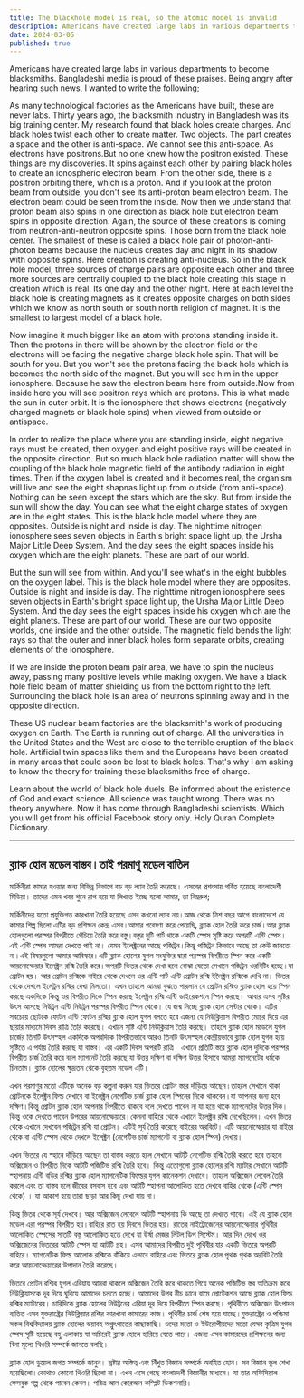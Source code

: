 ```yaml
---
title: The blackhole model is real, so the atomic model is invalid
description: Americans have created large labs in various departments to become blacksmiths. Bangladeshi media is proud of these praises. Being angry after hearing such news, I wanted to write the following;
date: 2024-03-05
published: true
---
```


Americans have created large labs in various departments to become blacksmiths. Bangladeshi media is proud of these praises. Being angry after hearing such news, I wanted to write the following;

As many technological factories as the Americans have built, these are never labs. Thirty years ago, the blacksmith industry in Bangladesh was its big training center. My research found that black holes create charges. And black holes twist each other to create matter. Two objects. The part creates a space and the other is anti-space. We cannot see this anti-space. As electrons have positrons.But no one knew how the positron existed. These things are my discoveries. It spins against each other by pairing black holes to create an ionospheric electron beam. From the other side, there is a positron orbiting there, which is a proton. And if you look at the proton beam from outside, you don't see its anti-proton beam electron beam.
The electron beam could be seen from the inside. Now then we understand that proton beam also spins in one direction as black hole but electron beam spins in opposite direction. Again, the source of these creations is coming from neutron-anti-neutron opposite spins. Those born from the black hole center. The smallest of these is called a black hole pair of photon-anti-photon beams because the nucleus creates day and night in its shadow with opposite spins.
Here creation is creating anti-nucleus. So in the black hole model, three sources of charge pairs are opposite each other and three more sources are centrally coupled to the black hole creating this stage in creation which is real. Its one day and the other night. Here at each level the black hole is creating magnets as it creates opposite charges on both sides which we know as north south or south north religion of magnet. It is the smallest to largest model of a black hole.

Now imagine it much bigger like an atom with protons standing inside it. Then the protons in there will be shown by the electron field or the electrons will be facing the negative charge black hole spin. That will be south for you. But you won't see the protons facing the black hole which is becomes the north side of the magnet. But you will see him in the upper ionosphere. Because he saw the electron beam here from outside.Now from inside here you will see positron rays which are protons. This is what made the sun in outer orbit. It is the ionosphere that shows electrons (negatively charged magnets or black hole spins) when viewed from outside or antispace.

In order to realize the place where you are standing inside, eight negative rays must be created, then oxygen and eight positive rays will be created in the opposite direction. But so much black hole radiation matter will show the coupling of the black hole magnetic field of the antibody radiation in eight times. Then if the oxygen label is created and it becomes real, the organism will live and see the eight shapnas light up from outside (from anti-space). Nothing can be seen except the stars which are the sky.
But from inside the sun will show the day. You can see what the eight charge states of oxygen are in the eight states. This is the black hole model where they are opposites. Outside is night and inside is day. The nighttime nitrogen ionosphere sees seven objects in Earth's bright space light up, the Ursha Major Little Deep System. And the day sees the eight spaces inside his oxygen which are the eight planets. These are part of our world.

But the sun will see from within. And you'll see what's in the eight bubbles on the oxygen label. This is the black hole model where they are opposites. Outside is night and inside is day. The nighttime nitrogen ionosphere sees seven objects in Earth's bright space light up, the Ursha Major Little Deep System. And the day sees the eight spaces inside his oxygen which are the eight planets. These are part of our world.
These are our two opposite worlds, one inside and the other outside. The magnetic field bends the light rays so that the outer and inner black holes form separate orbits, creating elements of the ionosphere.

If we are inside the proton beam pair area, we have to spin the nucleus away, passing many positive levels while making oxygen. We have a black hole field beam of matter shielding us from the bottom right to the left. Surrounding the black hole is an area of ​​neutrons spinning away and in the opposite direction.

These US nuclear beam factories are the blacksmith's work of producing oxygen on Earth. The Earth is running out of charge. All the universities in the United States and the West are close to the terrible eruption of the black hole. Artificial twin spaces like them and the Europeans have been created in many areas that could soon be lost to black holes. That's why I am asking to know the theory for training these blacksmiths free of charge.

Learn about the world of black hole duels. Be informed about the existence of God and exact science. All science was taught wrong. There was no theory anywhere. Now it has come through Bangladeshi scientists. Which you will get from his official Facebook story only. Holy Quran Complete Dictionary.

---

## ব্ল‍্যাক হোল মডেল বাস্তব।তাই পরমাণু মডেল বাতিল

মার্কিনীরা কামার হওয়ার জন‍্য বিভিন্ন বিভাগে বড় বড় ল‍্যাব তৈরি  করেছে। এসবের প্রশংসায় গর্বিত হয়েছে  বাংলাদেশী মিডিয়া। তাদের এমন খবর শুনে রাগ হয়ে যা লিখতে ইচ্ছে হলো আমার, তা নিম্নরুপ; 

মার্কিনীদের যতো প্রযুক্তিগত কারখানা তৈরি হয়েছে এসব কখনো ল‍্যাব নয়।আজ থেকে ত্রিশ বছর আগে বাংলাদেশে যে কামার শিল্প ছিলো এটির বড় প্রশিক্ষন কেন্দ্র এসব।আমার গবেষণা করে পেয়েছি, ব্ল‍্যাক হোল তৈরি করে চার্জ।আর ব্ল‍্যাক হোলগুলো পরস্পর বিপরীতে পেঁচিয়ে তৈরি করে বস্তু।বস্তুর দুটি পার্ট থাকে একটি স্পেস সৃষ্টি করে অপরটি এন্টি স্পেস।এই এন্টি স্পেস আমরা দেখতে পাই না। যেমন ইলেক্ট্রনের আছে পজিট্রন।কিন্তু পজিট্রন কিভাবে আছে তা কেউ জানতো না।এই বিষয়গুলো আমার আবিস্কার।এটি ব্ল‍্যাক হোলের যুগল সংযুক্তির দ্বারা পরস্পর বিপরীতে স্পিন করে একটি আয়নোস্ফেয়ার ইলেক্ট্রন রশ্মি তৈরি করে।অপরটি ভিতর থেকে দেখা হলে বোঝা যেতো সেখানে পজিট্রন ওরবিটিং হচ্ছে।যা প্রোটন হয়। আর প্রোটন রশ্মিকে বাইরে থেকে দেখলে ওর এন্টি পার্ট এন্টি প্রোটন রশ্মি  ইলৈক্ট্রন রশ্মিকে দেখি না। ভিতর থেকে দেখলে ইলেট্রন রশ্মির দেখা মিলতো।  এখন তাহলে আমরা বুঝতে পারলাম যে প্রোটন রশ্মিও ব্ল‍্যাক হোল হয়ে স্পিন করছে একদিকে কিন্তু ওর বিপরীত দিকে   স্পিন করছে ইলেক্ট্রন রশ্মি এন্টি ডাইরেকশনে স্পিন করছে। আবার  এসব সৃষ্টির উৎস আসছে নিউট্রন এন্টি নিউট্রন পরস্পর বিপরীত স্পিন থেকে। যে জন্ম নিচ্ছে ব্ল‍্যাক হোল সেন্টার থেকে। এটির সবচেয়ে ছোটকে ফোটন এন্টি ফোটন রশ্মির ব্ল‍্যাক হোল যুগল বলতে হবে এজন‍্য যে নিউক্লিয়াস বিপরীত মোচর দিয়ে এর ছায়ার মাধ‍্যমে দিবস রাত্রি তৈরি করেছে। এখানে সৃষ্টি এন্টি নিউক্লিয়াস তৈরি করছে। তাহলে ব্ল‍্যাক হোল মডেলে যুগল চার্জের তিনটি উৎসস্হল একদিকে অপরদিকে বিপরীতভাবে আরও তিনটি উৎসস্হল কেন্দ্রীয়ভাবে ব্ল‍্যাক হোল যুগল হয়ে সৃষ্টিতে এ পর্যায় তৈরি করছে যা বাস্তব। এর  একটি দিবস অপরটি রাত্রি। এখানে প্রতিটি স্তরে ব্ল‍্যাক হোল দুদিকে পরস্পর বিপরীত চার্জ তৈরি করে বলে ম‍্যাগনেট তৈরি করছে যা উত্তর দক্ষিণ বা দক্ষিণ উত্তর হিসাবে আমরা ম‍্যাগনেটের ধর্মকে চিনতাম। ব্ল‍্যাক হোলের ক্ষুদ্রতম থেকে বৃহত্তম মডেল এটি।

এখন পরমাণুর মতো এটিকে অনেক বড় কল্পনা করুন যার ভিতরে প্রোটন স্তরে দাঁড়িয়ে আছেন।তাহলে সেখানে থাকা প্রোটনকে ইলেক্ট্রন ফিল্ড দেখাবে বা ইলেক্ট্রন নেগেটিভ চার্জ ব্ল‍্যাক হোল স্পিনের দিকে থাকবেন।যা আপনার জন‍্য হবে দক্ষিণ।কিন্তু প্রোটন ব্ল‍্যাক হোল আপনার বিপরীতে থাকবে বলে দেখতে পাবেন না যা হয়ে থাকে ম‍্যাগনেটের উত্তর দিক। কিন্তু ওকে দেখতে পাবেন উপরের আয়নোস্ফেয়ারে।কেননা বাহিরে থেকে এখানে ইলেক্ট্রন রশ্মি দেখেছিলেন। এখন ভিতর থেকে এখানে দেখবেন পজিট্রন রশ্মি যা প্রোটন। এটিই সূর্য তৈরি করেছে বাইরের অরবিটে। এটি আয়নোস্ফেয়ার যা বাইরে থেকে বা এন্টি স্পেস থেকে দেখলে ইলেক্ট্রন (নেগেটিভ চার্জ ম‍্যাগনেট বা ব্ল‍্যাক হোল স্পিন) দেখায়। 

এখন ভিতরে যে স্হানে দাঁড়িয়ে আছেন তা বাস্তব করতে হলে সেখানে আটটি নেগেটিভ রশ্মি  তৈরি করতে হবে তাহলে অক্সিজেন ও বিপরীত দিকে আটটি পজিটিভ রশ্মি তৈরি হবে। কিন্তু এতোগুলো ব্ল‍্যাক হোলের রশ্মি ম‍্যাটার সেখানে আটটি স্হাপনায় এন্টি বডির রশ্মির ব্ল‍্যাক হোল ম‍্যাগনেটিক ফিল্ডের যুগল কানেকশন দেখাবে। তাহলে  অক্সিজেন লেবেল তৈরি করলে এবং তা বাস্তব হলে জীবের বসবাস হবে এবং আটটি স্হাপনা আলোকিত হতে দেখবে বাহির থেকে (এন্টি স্পেস থেকে) । যা আকাশ হয়ে তারা ছাড়া আর কিছু দেখা যায় না।

কিন্তু ভিতর থেকে সূর্য দেখবে। আর অক্সিজেন লেবেলে আটটি  স্হাপনায় কি আছে তা দেখতে পাবে। এই যে ব্ল‍্যাক হোল মডেল এরা পরস্পর বিপরীত হয়।বাহিরে রাত হয় দিবসে ভিতর হয়। রাতের নাইট্রোজেনের  আয়নোস্ফেয়ার পৃথিবীর আলোকিত স্পেসের সাতটি বস্তু আলোকিত হতে দেখে যা উর্ষা মেজর লিটল ডিপ সিস্টেম।  আর দিন দেখে ওর অক্সিজেনের ভিতরের আটটি স্পেস যা আটটি গ্রহ।
এসব আমাদের বিপরীত দুই  পৃথিবীর যার একটি ভিতরে অপরটি বাহিরে। ম‍্যাগনেটিক ফিল্ড আলোক রশ্মিকে বাঁকিয়ে এভাবে বাহিরে এবং ভিতরে ব্ল‍্যাক হোল  পৃথক পৃথক অরবিট তৈরি করে আয়নোস্ফেয়ারের উপাদান তৈরি করেছে।

ভিতরে প্রোটন রশ্মির যুগল এরিয়ায় আমরা থাকলে অক্সিজেন তৈরি করে থাকতে গিয়ে অনেক পজিটিভ স্তর অতিক্রম করে নিউক্লিয়াসকে দূর দিয়ে ঘুরিয়ে আমাদের চলতে হচ্ছে। আমাদের উপর নীচ ডানে বামে প্রোটেকশন আছে ব্ল‍্যাক হোল ফিল্ড রশ্মির ম‍্যাটারের। চারিদিকে ব্ল‍্যাক হোলের নিউট্রনের  এরিয়া দূর দিয়ে বিপরীতে স্পিন করছে।
পৃথিবীতে অক্সিজেন উৎপাদন ব‍্যতিত এসব যুক্তরাষ্ট্রের নিউক্লিয়ার রশ্মির কারখানা কামারের কাজ। পৃথিবীর চার্জ শেষ হয়ে যাচ্ছে।যুক্তরাষ্ট্রের ও পশ্চিমা সকল বিশ্ববিদ্যালয় ব্ল‍্যাক হোলের ভয়াবহ অগ্নুৎপাতের কাছাকাছি। ওদের মতো ও ইউরোপীয়দের মতো যেসব কৃত্রিম যুগল স্পেস সৃষ্টি হয়েছে বহু এলাকায় যা অচিরেই ব্ল‍্যাক হোলে হারিয়ে যেতে পারে। এজন‍্য এসব কামারদের  প্রশিক্ষনের জন‍্য বিনা মূল‍্যে থিওরি সম্পর্কে জানতে বলছি।  

ব্ল‍্যাক হোল ডুয়েল জগত সম্পর্কে জানুন। স্রষ্টার অস্তিত্ব এবং নিঁখুত বিজ্ঞান সম্পর্কে অবহিত হোন।  সব বিজ্ঞান ভুল শেখা হয়েছিলো।কোথাও কোনো থিওরি ছিলো না।  এখন এসে গেছে বাংলাদেশী বিজ্ঞানীর মাধ‍্যমে। যা তার অফিসিয়াল ফেসবুক গল্প থেকে পাবেন কেবল। পবিত্র আল কোরআন কম্প্লিট ডিকশনারি।
